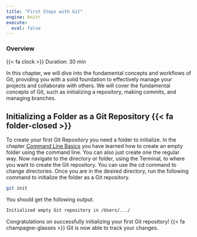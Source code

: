 ```yaml
---
title: "First Steps with Git"
engine: knitr
execute:
  eval: false
---
```


::: callout-note
### Overview

{{< fa clock >}} Duration: 30 min
:::

In this chapter, we will dive into the fundamental concepts and workflows of Git, providing you with a solid foundation to effectively manage your projects and collaborate with others. 
We will cover the fundamental concepts of Git, such as initializing a repository, making commits, and managing branches. 

## Initializing a Folder as a Git Repository {{< fa folder-closed >}}

To create your first Git Repository you need a folder to initialize.
In the chapter [Command Line Basics](command-line.qmd) you have learned how to create an empty folder using the command line.
You can also just create one the regular way.
Now navigate to the directory or folder, using the Terminal, to where you want to create the Git repository. 
You can use the cd command to change directories.
Once you are in the desired directory, run the following command to initialize the folder as a Git repository.

```bash
git init
```

You should get the following output.

```bash
Initialized empty Git repository in /Users/.../
```

Congratulations on successfully initializing your first Git repository! {{< fa champagne-glasses >}} 
Git is now able to track your changes.
